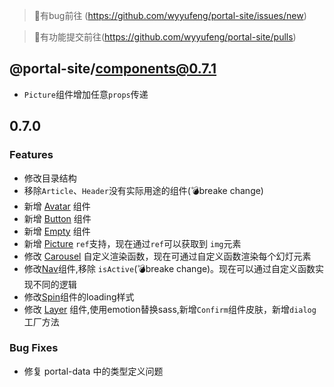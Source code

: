 

<Meta title="Changelog" />

> 🎺有bug前往 (https://github.com/wyyufeng/portal-site/issues/new)

> 🥁有功能提交前往(https://github.com/wyyufeng/portal-site/pulls)

## @portal-site/components@0.7.1
  - `Picture`组件增加任意`props`传递

## 0.7.0

### Features
  - 修改目录结构
  - 移除`Article`、`Header`没有实际用途的组件(💣breake change)
  - 新增 [Avatar](/?path=/docs/components-avatar--basic) 组件
  - 新增 [Button](/?path=/docs/components-button--basic) 组件
  - 新增 [Empty](/?path=/docs/components-empty--basic) 组件
  - 新增 [Picture](/?path=/docs/components-picture--basic) `ref`支持，现在通过`ref`可以获取到 `img`元素
  - 修改 [Carousel](/?path=/docs/components-carousel--custom-render) 自定义渲染函数，现在可通过自定义函数渲染每个幻灯元素
  - 修改[Nav](/?path=/docs/components-nav--base)组件,移除 `isActive`(💣breake change)。现在可以通过自定义函数实现不同的逻辑
  - 修改[Spin](/?path=/docs/components-spin--basic)组件的loading样式
  - 修改 [Layer](/?path=/docs/layer-layer--basic) 组件,使用emotion替换sass,新增`Confirm`组件皮肤，新增`dialog`工厂方法

### Bug Fixes
  - 修复 portal-data 中的类型定义问题
